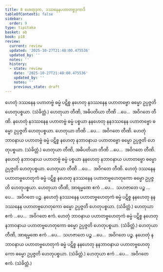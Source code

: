 ```yaml
---
title: 8 ဟေတုဒုက, ဒဿနေနပဟာတဗ္ဗဒုကာဒိ
tableOfContents: false
sidebar:
  order: 9
type: tipitaka
basket: ab
book: p18
review:
  current: review
  updated: '2025-10-27T21:48:00.475536'
  updated_by: ''
  notes: ''
  history:
  - state: review
    date: '2025-10-27T21:48:00.475536'
    updated_by: ''
    notes: ''
    previous_state: draft
---
```



<ReviewStatus review={frontmatter.review} showDetails={true} />

<HypothesisAnnotation frontmatter={frontmatter} />

<DynamicBreadcrumb />

<Division number="38" book="p18" e="ch" v="40" p="314">

<Paragraph number="86" book="p18">
ဟေတုံ ဒဿနေန ပဟာတဗ္ဗံ ဓမ္မံ ပဋိစ္စ နဟေတု နဒဿနေန ပဟာတဗ္ဗော ဓမ္မော ဥပ္ပဇ္ဇတိ ဟေတုပစ္စယာ. (သံခိတ္တံ.) ဟေတုယာ တီဏိ, အဓိပတိယာ တီဏိ …ပေ…  အဝိဂတေ တီဏိ.
</Paragraph>

<Paragraph number="87" book="p18">
နဟေတုံ နဒဿနေန ပဟာတဗ္ဗံ ဓမ္မံ ပစ္စယာ နနဟေတု နနဒဿနေန ပဟာတဗ္ဗော ဓမ္မော ဥပ္ပဇ္ဇတိ ဟေတုပစ္စယာ. ဟေတုယာ တီဏိ …ပေ…  အဝိဂတေ တီဏိ.
</Paragraph>

</Division>
<Division number="39" book="p18" e="ch" v="40" p="314">

<Paragraph number="88" book="p18">
ဟေတုံ ဘာဝနာယ ပဟာတဗ္ဗံ ဓမ္မံ ပဋိစ္စ နဟေတု နဘာဝနာယ ပဟာတဗ္ဗော ဓမ္မော ဥပ္ပဇ္ဇတိ ဟေတုပစ္စယာ. (သံခိတ္တံ.) ဟေတုယာ တီဏိ, အဓိပတိယာ တီဏိ …ပေ…  အဝိဂတေ တီဏိ.
</Paragraph>

<Paragraph number="89" book="p18">
နဟေတုံ နဘာဝနာယ ပဟာတဗ္ဗံ ဓမ္မံ ပစ္စယာ နနဟေတု နဘာဝနာယ ပဟာတဗ္ဗော ဓမ္မော ဥပ္ပဇ္ဇတိ ဟေတုပစ္စယာ. ဟေတုယာ တီဏိ …ပေ…  အဝိဂတေ တီဏိ.
</Paragraph>

</Division>
<Division number="40" book="p18" e="ch" v="40" p="314">

<Paragraph number="90" book="p18">
ဟေတုံ ဒဿနေန ပဟာတဗ္ဗဟေတုကံ ဓမ္မံ ပဋိစ္စ နဟေတု နဒဿနေန ပဟာတဗ္ဗဟေတုကော ဓမ္မော ဥပ္ပဇ္ဇတိ ဟေတုပစ္စယာ. ဟေတုယာ တီဏိ, အာရမ္မဏေ ဧကံ …ပေ…  သဟဇာတေ ပဉ္စ …ပေ…  အဝိဂတေ ပဉ္စ.
</Paragraph>

<Paragraph number="91" book="p18">
နဟေတုံ နဒဿနေန ပဟာတဗ္ဗဟေတုကံ ဓမ္မံ ပဋိစ္စ နနဟေတု နနဒဿနေန ပဟာတဗ္ဗဟေတုကော ဓမ္မော ဥပ္ပဇ္ဇတိ ဟေတုပစ္စယာ. (သံခိတ္တံ.) ဟေတုယာ ဧကံ …ပေ…  အဝိဂတေ ဧကံ.
</Paragraph>

</Division>
<Division number="41" book="p18" e="ch" v="40" p="314">

<Paragraph number="92" book="p18">
ဟေတုံ ဘာဝနာယ ပဟာတဗ္ဗဟေတုကံ ဓမ္မံ ပဋိစ္စ နဟေတု နဘာဝနာယ ပဟာတဗ္ဗဟေတုကော ဓမ္မော ဥပ္ပဇ္ဇတိ ဟေတုပစ္စယာ. (သံခိတ္တံ.) ဟေတုယာ တီဏိ, အာရမ္မဏေ ဧကံ …ပေ…  သဟဇာတေ ပဉ္စ …ပေ…  အဝိဂတေ ပဉ္စ.
</Paragraph>

<Paragraph number="93" book="p18">
နဟေတုံ နဘာဝနာယ ပဟာတဗ္ဗဟေတုကံ ဓမ္မံ ပဋိစ္စ နနဟေတု နနဘာဝနာယ ပဟာတဗ္ဗဟေတုကော ဓမ္မော ဥပ္ပဇ္ဇတိ ဟေတုပစ္စယာ. (သံခိတ္တံ.) ဟေတုယာ ဧကံ …ပေ…  အဝိဂတေ ဧကံ. (သံခိတ္တံ.)
</Paragraph>
</Division>